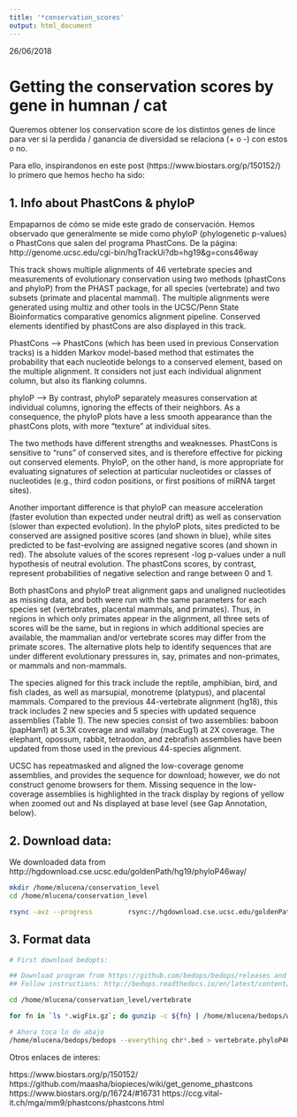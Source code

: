 ```yaml
---
title: '*conservation_scores'
output: html_document
---
```


26/06/2018

# Getting the conservation scores by gene in humnan / cat

Queremos obtener los conservation score de los distintos genes de lince para ver si la perdida / ganancia de diversidad se relaciona (+ o -) con estos o no. 

Para ello, inspirandonos en este post (https://www.biostars.org/p/150152/) lo primero que hemos hecho ha sido:

##  1. Info about PhastCons & phyloP

Empaparnos de cómo se mide este grado de conservación. Hemos observado que generalmente se mide como phyloP (phylogenetic p-values) o PhastCons que salen del programa PhastCons. 
De la página: http://genome.ucsc.edu/cgi-bin/hgTrackUi?db=hg19&g=cons46way

This track shows multiple alignments of 46 vertebrate species and measurements of evolutionary conservation using two methods (phastCons and phyloP) from the PHAST package, for all species (vertebrate) and two subsets (primate and placental mammal). The multiple alignments were generated using multiz and other tools in the UCSC/Penn State Bioinformatics comparative genomics alignment pipeline. Conserved elements identified by phastCons are also displayed in this track.

PhastCons --> PhastCons (which has been used in previous Conservation tracks) is a hidden Markov model-based method that estimates the probability that each nucleotide belongs to a conserved element, based on the multiple alignment. It considers not just each individual alignment column, but also its flanking columns. 

phyloP --> By contrast, phyloP separately measures conservation at individual columns, ignoring the effects of their neighbors. As a consequence, the phyloP plots have a less smooth appearance than the phastCons plots, with more "texture" at individual sites. 

The two methods have different strengths and weaknesses. PhastCons is sensitive to "runs" of conserved sites, and is therefore effective for picking out conserved elements. PhyloP, on the other hand, is more appropriate for evaluating signatures of selection at particular nucleotides or classes of nucleotides (e.g., third codon positions, or first positions of miRNA target sites).

Another important difference is that phyloP can measure acceleration (faster evolution than expected under neutral drift) as well as conservation (slower than expected evolution). In the phyloP plots, sites predicted to be conserved are assigned positive scores (and shown in blue), while sites predicted to be fast-evolving are assigned negative scores (and shown in red). The absolute values of the scores represent -log p-values under a null hypothesis of neutral evolution. The phastCons scores, by contrast, represent probabilities of negative selection and range between 0 and 1.

Both phastCons and phyloP treat alignment gaps and unaligned nucleotides as missing data, and both were run with the same parameters for each species set (vertebrates, placental mammals, and primates). Thus, in regions in which only primates appear in the alignment, all three sets of scores will be the same, but in regions in which additional species are available, the mammalian and/or vertebrate scores may differ from the primate scores. The alternative plots help to identify sequences that are under different evolutionary pressures in, say, primates and non-primates, or mammals and non-mammals.

The species aligned for this track include the reptile, amphibian, bird, and fish clades, as well as marsupial, monotreme (platypus), and placental mammals. Compared to the previous 44-vertebrate alignment (hg18), this track includes 2 new species and 5 species with updated sequence assemblies (Table 1). The new species consist of two assemblies: baboon (papHam1) at 5.3X coverage and wallaby (macEug1) at 2X coverage. The elephant, opossum, rabbit, tetraodon, and zebrafish assemblies have been updated from those used in the previous 44-species alignment.

UCSC has repeatmasked and aligned the low-coverage genome assemblies, and provides the sequence for download; however, we do not construct genome browsers for them. Missing sequence in the low-coverage assemblies is highlighted in the track display by regions of yellow when zoomed out and Ns displayed at base level (see Gap Annotation, below).


## 2. Download data:

We downloaded data from http://hgdownload.cse.ucsc.edu/goldenPath/hg19/phyloP46way/

```bash

mkdir /home/mlucena/conservation_level
cd /home/mlucena/conservation_level

rsync -avz --progress         rsync://hgdownload.cse.ucsc.edu/goldenPath/hg19/phyloP46way/vertebrate ./

```

## 3. Format data

```bash
# First download bedopts:

## Download program from https://github.com/bedops/bedops/releases and copy in the terminal
## Follow instructions: http://bedops.readthedocs.io/en/latest/content/installation.html

cd /home/mlucena/conservation_level/vertebrate

for fn in `ls *.wigFix.gz`; do gunzip -c ${fn} | /home/mlucena/bedops/wig2bed - > ${fn}.bed; done

# Ahora toca lo de abajo
/home/mlucena/bedops/bedops --everything chr*.bed > vertebrate.phyloP46.bed

```






Otros enlaces de interes:

https://www.biostars.org/p/150152/
https://github.com/maasha/biopieces/wiki/get_genome_phastcons
https://www.biostars.org/p/16724/#16731
https://ccg.vital-it.ch/mga/mm9/phastcons/phastcons.html






